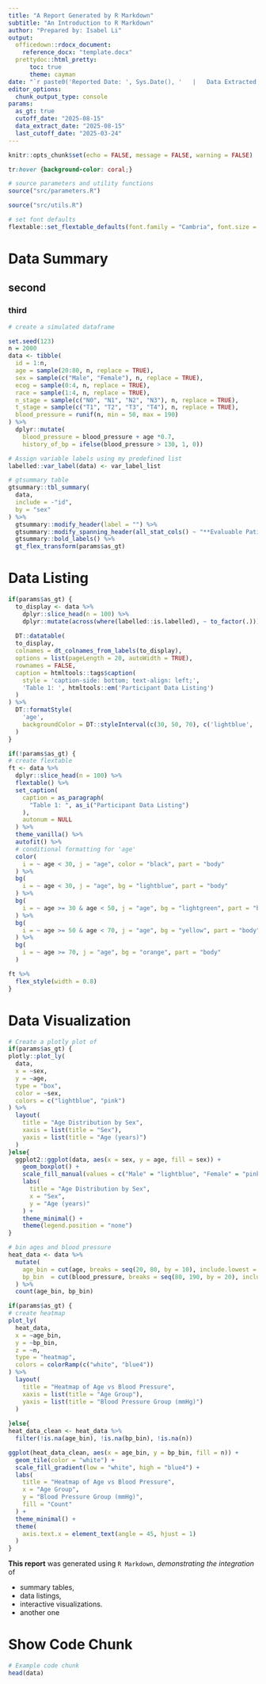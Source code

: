 ```yaml
---
title: "A Report Generated by R Markdown"
subtitle: "An Introduction to R Markdown"
author: "Prepared by: Isabel Li"
output: 
  officedown::rdocx_document:
    reference_docx: "template.docx"
  prettydoc::html_pretty:
      toc: true
      theme: cayman
date: "`r paste0('Reported Date: ', Sys.Date(), '   |   Data Extracted Date: ', params$data_extract_date, '   |   Data Cut-off Date: ', params$cutoff_date)`"
editor_options: 
  chunk_output_type: console
params:
  as_gt: true
  cutoff_date: "2025-08-15"
  data_extract_date: "2025-08-15"
  last_cutoff_date: "2025-03-24"
---
```


```r
knitr::opts_chunk$set(echo = FALSE, message = FALSE, warning = FALSE)
```

```css
tr:hover {background-color: coral;}
```

```r
# source parameters and utility functions
source("src/parameters.R")

source("src/utils.R")

# set font defaults
flextable::set_flextable_defaults(font.family = "Cambria", font.size = 9)
```


# Data Summary
## second 
### third
```r
# create a simulated dataframe

set.seed(123)
n = 2000
data <- tibble(
  id = 1:n,
  age = sample(20:80, n, replace = TRUE),
  sex = sample(c("Male", "Female"), n, replace = TRUE),
  ecog = sample(0:4, n, replace = TRUE),
  race = sample(1:4, n, replace = TRUE),
  n_stage = sample(c("N0", "N1", "N2", "N3"), n, replace = TRUE),
  t_stage = sample(c("T1", "T2", "T3", "T4"), n, replace = TRUE), 
  blood_pressure = runif(n, min = 50, max = 190)
) %>% 
  dplyr::mutate(
    blood_pressure = blood_pressure + age *0.7,
    history_of_bp = ifelse(blood_pressure > 130, 1, 0))

# Assign variable labels using my predefined list
labelled::var_label(data) <- var_label_list

# gtsummary table
gtsummary::tbl_summary(
  data, 
  include = -"id",
  by = "sex"
) %>% 
  gtsummary::modify_header(label = "") %>% 
  gtsummary::modify_spanning_header(all_stat_cols() ~ "**Evaluable Patients**") %>% 
  gtsummary::bold_labels() %>% 
  gt_flex_transform(params$as_gt)

```

# Data Listing

```r
if(params$as_gt) {
  to_display <- data %>%
    dplyr::slice_head(n = 100) %>% 
    dplyr::mutate(across(where(labelled::is.labelled), ~ to_factor(.))) 
  
  DT::datatable(
  to_display,
  colnames = dt_colnames_from_labels(to_display),
  options = list(pageLength = 20, autoWidth = TRUE),
  rownames = FALSE,
  caption = htmltools::tags$caption(
    style = 'caption-side: bottom; text-align: left;',
    'Table 1: ', htmltools::em('Participant Data Listing')
  )
) %>%
  DT::formatStyle(
    'age',
    backgroundColor = DT::styleInterval(c(30, 50, 70), c('lightblue', 'lightgreen', 'yellow', 'orange'))
  )
}
```

```r
if(!params$as_gt) {
# create flextable
ft <- data %>% 
  dplyr::slice_head(n = 100) %>% 
  flextable() %>%
  set_caption(
    caption = as_paragraph(
      "Table 1: ", as_i("Participant Data Listing")
    ),
    autonum = NULL
  ) %>%
  theme_vanilla() %>%
  autofit() %>%
  # conditional formatting for 'age'
  color(
    i = ~ age < 30, j = "age", color = "black", part = "body"
  ) %>%
  bg(
    i = ~ age < 30, j = "age", bg = "lightblue", part = "body"
  ) %>%
  bg(
    i = ~ age >= 30 & age < 50, j = "age", bg = "lightgreen", part = "body"
  ) %>%
  bg(
    i = ~ age >= 50 & age < 70, j = "age", bg = "yellow", part = "body"
  ) %>%
  bg(
    i = ~ age >= 70, j = "age", bg = "orange", part = "body"
  )

ft %>% 
  flex_style(width = 0.8)
}
```

# Data Visualization
```r
# Create a plotly plot of 
if(params$as_gt) {
plotly::plot_ly(
  data,
  x = ~sex,
  y = ~age,
  type = "box",
  color = ~sex,
  colors = c("lightblue", "pink")
) %>%
  layout(
    title = "Age Distribution by Sex",
    xaxis = list(title = "Sex"),
    yaxis = list(title = "Age (years)")
  )
}else{
  ggplot2::ggplot(data, aes(x = sex, y = age, fill = sex)) +
    geom_boxplot() +
    scale_fill_manual(values = c("Male" = "lightblue", "Female" = "pink")) +
    labs(
      title = "Age Distribution by Sex",
      x = "Sex",
      y = "Age (years)"
    ) +
    theme_minimal() +
    theme(legend.position = "none")
}


```

```r
# bin ages and blood pressure
heat_data <- data %>%
  mutate(
    age_bin = cut(age, breaks = seq(20, 80, by = 10), include.lowest = TRUE, right = FALSE),
    bp_bin  = cut(blood_pressure, breaks = seq(80, 190, by = 20), include.lowest = TRUE, right = FALSE)
  ) %>%
  count(age_bin, bp_bin)

if(params$as_gt) {
# create heatmap
plot_ly(
  heat_data,
  x = ~age_bin,
  y = ~bp_bin,
  z = ~n,
  type = "heatmap",
  colors = colorRamp(c("white", "blue4"))
) %>%
  layout(
    title = "Heatmap of Age vs Blood Pressure",
    xaxis = list(title = "Age Group"),
    yaxis = list(title = "Blood Pressure Group (mmHg)")
  )
  
}else{
heat_data_clean <- heat_data %>% 
  filter(!is.na(age_bin), !is.na(bp_bin), !is.na(n))

ggplot(heat_data_clean, aes(x = age_bin, y = bp_bin, fill = n)) +
  geom_tile(color = "white") +
  scale_fill_gradient(low = "white", high = "blue4") +
  labs(
    title = "Heatmap of Age vs Blood Pressure",
    x = "Age Group",
    y = "Blood Pressure Group (mmHg)",
    fill = "Count"
  ) +
  theme_minimal() +
  theme(
    axis.text.x = element_text(angle = 45, hjust = 1)
  )
}

```

**This report** was generated using `R Markdown`, *demonstrating the integration* of

- summary tables, 
- data listings, 
- interactive visualizations.
- another one 

# Show Code Chunk
```r
# Example code chunk
head(data)

```

